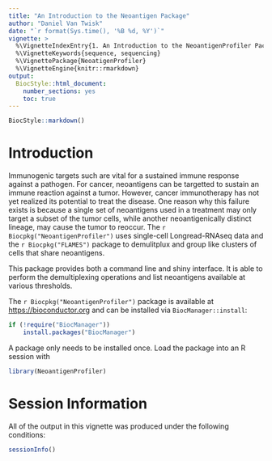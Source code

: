 ```yaml
---
title: "An Introduction to the Neoantigen Package"
author: "Daniel Van Twisk"
date: "`r format(Sys.time(), '%B %d, %Y')`"
vignette: >
  %\VignetteIndexEntry{1. An Introduction to the NeoantigenProfiler Package}
  %\VignetteKeywords{sequence, sequencing}
  %\VignettePackage{NeoatigenProfiler}
  %\VignetteEngine{knitr::rmarkdown}
output:
  BiocStyle::html_document:
    number_sections: yes
    toc: true
---
```


```r
BiocStyle::markdown()
```

# Introduction

Immunogenic targets such are vital for a sustained immune response
against a pathogen. For cancer, neoantigens can be targetted to sustain
an immune reaction against a tumor. However, cancer immunotherapy has
not yet realized its potential to treat the disease. One reason why this
failure exists is because a single set of neoantigens used in a
treatment may only target a subset of the tumor cells, while another
neoantigenically distinct lineage, may cause the tumor to reoccur. The
`r Biocpkg("NeoantigenProfiler")` uses single-cell Longread-RNAseq data
and the `r Biocpkg("FLAMES")` package to demulitplux and group like
clusters of cells that share neoantigens.

This package provides both a command line and shiny interface. It is
able to perform the demultiplexing operations and list neoantigens
available at various thresholds.

The `r Biocpkg("NeoantigenProfiler")` package is available at
[https://bioconductor.org](https://bioconductor.org) and can be
installed via `BiocManager::install`:

```r
if (!require("BiocManager"))
    install.packages("BiocManager")
```

A package only needs to be installed once. Load the package into an
R session with

```r
library(NeoantigenProfiler)
```


# Session Information

All of the output in this vignette was produced under the following
conditions:

```r
sessionInfo()
```
